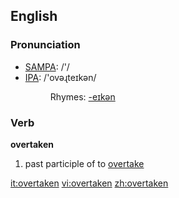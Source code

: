 ==English==

===Pronunciation===
*[[w:SAMPA|SAMPA]]: /'/
*[[w:IPA|IPA]]: /'ovəɻteɪkən/
*:Rhymes: [[Rhymes:English:-eɪkən|-eɪkən]]

===Verb===
'''overtaken'''

# past participle of to [[overtake]]

[[it:overtaken]]
[[vi:overtaken]]
[[zh:overtaken]]